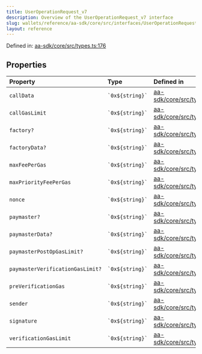 ```yaml
---
title: UserOperationRequest_v7
description: Overview of the UserOperationRequest_v7 interface
slug: wallets/reference/aa-sdk/core/src/interfaces/UserOperationRequest_v7
layout: reference
---
```


Defined in: [aa-sdk/core/src/types.ts:176](https://github.com/alchemyplatform/aa-sdk/blob/923a52171f7246172caf350853843e6680197da9/aa-sdk/core/src/types.ts#L176)

## Properties

| Property                                                                  | Type                | Defined in                                                                                                                                            |
| :------------------------------------------------------------------------ | :------------------ | :---------------------------------------------------------------------------------------------------------------------------------------------------- |
| <a id="calldata" /> `callData`                                            | `` `0x${string}` `` | [aa-sdk/core/src/types.ts:186](https://github.com/alchemyplatform/aa-sdk/blob/923a52171f7246172caf350853843e6680197da9/aa-sdk/core/src/types.ts#L186) |
| <a id="callgaslimit" /> `callGasLimit`                                    | `` `0x${string}` `` | [aa-sdk/core/src/types.ts:188](https://github.com/alchemyplatform/aa-sdk/blob/923a52171f7246172caf350853843e6680197da9/aa-sdk/core/src/types.ts#L188) |
| <a id="factory" /> `factory?`                                             | `` `0x${string}` `` | [aa-sdk/core/src/types.ts:182](https://github.com/alchemyplatform/aa-sdk/blob/923a52171f7246172caf350853843e6680197da9/aa-sdk/core/src/types.ts#L182) |
| <a id="factorydata" /> `factoryData?`                                     | `` `0x${string}` `` | [aa-sdk/core/src/types.ts:184](https://github.com/alchemyplatform/aa-sdk/blob/923a52171f7246172caf350853843e6680197da9/aa-sdk/core/src/types.ts#L184) |
| <a id="maxfeepergas" /> `maxFeePerGas`                                    | `` `0x${string}` `` | [aa-sdk/core/src/types.ts:194](https://github.com/alchemyplatform/aa-sdk/blob/923a52171f7246172caf350853843e6680197da9/aa-sdk/core/src/types.ts#L194) |
| <a id="maxpriorityfeepergas" /> `maxPriorityFeePerGas`                    | `` `0x${string}` `` | [aa-sdk/core/src/types.ts:196](https://github.com/alchemyplatform/aa-sdk/blob/923a52171f7246172caf350853843e6680197da9/aa-sdk/core/src/types.ts#L196) |
| <a id="nonce" /> `nonce`                                                  | `` `0x${string}` `` | [aa-sdk/core/src/types.ts:180](https://github.com/alchemyplatform/aa-sdk/blob/923a52171f7246172caf350853843e6680197da9/aa-sdk/core/src/types.ts#L180) |
| <a id="paymaster" /> `paymaster?`                                         | `` `0x${string}` `` | [aa-sdk/core/src/types.ts:198](https://github.com/alchemyplatform/aa-sdk/blob/923a52171f7246172caf350853843e6680197da9/aa-sdk/core/src/types.ts#L198) |
| <a id="paymasterdata" /> `paymasterData?`                                 | `` `0x${string}` `` | [aa-sdk/core/src/types.ts:204](https://github.com/alchemyplatform/aa-sdk/blob/923a52171f7246172caf350853843e6680197da9/aa-sdk/core/src/types.ts#L204) |
| <a id="paymasterpostopgaslimit" /> `paymasterPostOpGasLimit?`             | `` `0x${string}` `` | [aa-sdk/core/src/types.ts:202](https://github.com/alchemyplatform/aa-sdk/blob/923a52171f7246172caf350853843e6680197da9/aa-sdk/core/src/types.ts#L202) |
| <a id="paymasterverificationgaslimit" /> `paymasterVerificationGasLimit?` | `` `0x${string}` `` | [aa-sdk/core/src/types.ts:200](https://github.com/alchemyplatform/aa-sdk/blob/923a52171f7246172caf350853843e6680197da9/aa-sdk/core/src/types.ts#L200) |
| <a id="preverificationgas" /> `preVerificationGas`                        | `` `0x${string}` `` | [aa-sdk/core/src/types.ts:192](https://github.com/alchemyplatform/aa-sdk/blob/923a52171f7246172caf350853843e6680197da9/aa-sdk/core/src/types.ts#L192) |
| <a id="sender" /> `sender`                                                | `` `0x${string}` `` | [aa-sdk/core/src/types.ts:178](https://github.com/alchemyplatform/aa-sdk/blob/923a52171f7246172caf350853843e6680197da9/aa-sdk/core/src/types.ts#L178) |
| <a id="signature" /> `signature`                                          | `` `0x${string}` `` | [aa-sdk/core/src/types.ts:206](https://github.com/alchemyplatform/aa-sdk/blob/923a52171f7246172caf350853843e6680197da9/aa-sdk/core/src/types.ts#L206) |
| <a id="verificationgaslimit" /> `verificationGasLimit`                    | `` `0x${string}` `` | [aa-sdk/core/src/types.ts:190](https://github.com/alchemyplatform/aa-sdk/blob/923a52171f7246172caf350853843e6680197da9/aa-sdk/core/src/types.ts#L190) |
